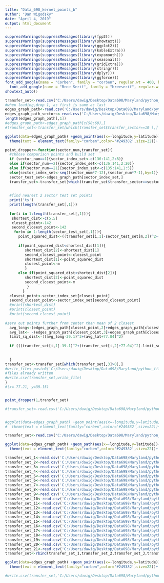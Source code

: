 ---
title: "Data_698_kernel_points_b"
author: "Dan Wigodsky"
date: "April 4, 2019"
output: html_document
---

```{r load-packages}
suppressWarnings(suppressMessages(library(fpp2)))
suppressWarnings(suppressMessages(library(showtext)))
suppressWarnings(suppressMessages(library(ggplot2)))
suppressWarnings(suppressMessages(library(kableExtra)))
suppressWarnings(suppressMessages(library(expsmooth)))
suppressWarnings(suppressMessages(library(seasonal)))
suppressWarnings(suppressMessages(library(gridExtra)))
suppressWarnings(suppressMessages(library(stringr)))
suppressWarnings(suppressMessages(library(dplyr)))
suppressWarnings(suppressMessages(library(ggforce)))
font_add_google(name = "Corben", family = "corben", regular.wt = 400, bold.wt = 700)
  font_add_google(name = "Bree Serif", family = "breeserif", regular.wt = 400, bold.wt = 700)
showtext_auto()
``` 

```{r points_vis,fig.showtext = TRUE,echo=FALSE,fig.height=11,fig.width=11,warning=FALSE,eval=TRUE}

transfer_set<-read.csv('C:/Users/dawig/Desktop/Data698/Maryland/python_files/r_files/transfer_set.csv')
#when loading,drop 1, as first is same as last
edges_graph_path<-read.csv('C:/Users/dawig/Desktop/Data698/Maryland/python_files/r_files/edges_graph_path.csv')[1:141,]
edges_graph_path_sectors<-read.csv('C:/Users/dawig/Desktop/Data698/Maryland/python_files/r_files/edges_graph_path_sectors.csv')
length(edges_graph_path[,1])
#edges_graph_path<-edges_graph_path[c(58:69),]
#transfer_set<-transfer_set[which(transfer_set$transfer_sector==10 ),]

ggplot(data=edges_graph_path) +geom_point(aes(x=-longitude,y=latitude))+
  theme(text = element_text(family="corben",color='#249382',size=22))+ geom_circle(aes(x0=-77.21, y0=39.15, r=.32))+ geom_point(aes(x=-77.21, y=39.15),color='#464cc4',size=.95,alpha=.3)+geom_point(data=transfer_set,aes(x=longitude,y=latitude,color=transfer_sector),alpha=.4,size=.95)

```

```{r points_choice,fig.showtext = TRUE,echo=FALSE,fig.height=11,fig.width=11,warning=FALSE,eval=TRUE}
 
point_dropper<-function(sector_num,transfer_set){
  #choose comparison points and build set
  if (sector_num==1){sector_index_set<-c(130:141,2:8)}
  else if(sector_num==2){sector_index_set<-c(136:141,2:20)}
  else if(sector_num==21){sector_index_set<-c(135:141,1:5)}
  else{sector_index_set<-seq((sector_num*7-12),(sector_num*7-1),by=1)}
  sector_test_set<-edges_graph_path[sector_index_set,]
  transfer_set<-transfer_set[which(transfer_set$transfer_sector==sector_num ),]
  
  
  #find nearest 2 sector test set points
  print('ts')
  print(length(transfer_set[,1]))
  
  for(i in 1:length(transfer_set[,1])){
   shortest_dist<-c(5,5)
   closest_point<-142
   second_closest_point<-142
    for(m in 1:length(sector_test_set[,1])){
      point_squared_dist<-((transfer_set[i,1]-sector_test_set[m,2])^2+(-transfer_set[i,2]-sector_test_set[m,3])^2)
     
      if(point_squared_dist<shortest_dist[1]){
         shortest_dist[2]<-shortest_dist[1]
         second_closest_point<-closest_point
         shortest_dist[1]<-point_squared_dist
         closest_point<-m
         }
      else if(point_squared_dist<shortest_dist[2]){
         shortest_dist[2]<-point_squared_dist
         second_closest_point<-m
          }
        }
  closest_point<-sector_index_set[closest_point]
  second_closest_point<-sector_index_set[second_closest_point]
  #print(shortest_dist)
  #print(closest_point)
  #print(second_closest_point) 
  
#zero out points further from center than mean of 2 closest
  avg_long<-(edges_graph_path[closest_point,2]+edges_graph_path[closest_point,2])/2
  avg_lat<- -(edges_graph_path[closest_point,3]+edges_graph_path[closest_point,3])/2
  limit_sq_dist<-((avg_long-39.1)^2+(avg_lat+77.04)^2)
 
  if (((transfer_set[i,1]-39.1)^2+(transfer_set[i,2]+77.04)^2)-limit_sq_dist>0){transfer_set[i,3]<-0}
  
  
  }
transfer_set<-transfer_set[which(transfer_set[,3]>0),]
#write_file<-paste0('C:/Users/dawig/Desktop/Data698/Maryland/python_files/r_files/points_attempt_b',sector_num,'.csv')
#files already written
#write.csv(transfer_set,write_file)
}
#(x=-77.21, y=39.15)


point_dropper(1,transfer_set)


```

```{r kernel_points,fig.showtext = TRUE,echo=FALSE,fig.height=11,fig.width=11,warning=FALSE,eval=TRUE}

#transfer_set<-read.csv('C:/Users/dawig/Desktop/Data698/Maryland/python_files/r_files/kernel_points_first_attempt.csv')


#ggplot(data=edges_graph_path) +geom_point(aes(x=-longitude,y=latitude))+
#  theme(text = element_text(family="corben",color='#249382',size=22))+ geom_circle(aes(x0=-77.21, y0=39.15, r=.32))+ geom_point(aes(x=-77.21, y=39.15),color='#464cc4',size=.95,alpha=.3)+geom_point(data=transfer_set,aes(x=longitude,y=latitude,color=transfer_sector),alpha=.4,size=.95)+ geom_point(aes(x=-77.11, y=39.05),color='red',size=.95,alpha=.3)

transfer_set<-read.csv('C:/Users/dawig/Desktop/Data698/Maryland/python_files/r_files/points_attempt_b1.csv')

ggplot(data=edges_graph_path) +geom_path(aes(x=-longitude,y=latitude))+
  theme(text = element_text(family="corben",color='#249382',size=22))+ geom_circle(aes(x0=-77.21, y0=39.15, r=.32))+ geom_point(aes(x=-77.21, y=39.15),color='#464cc4',size=.95,alpha=.3)+geom_point(data=transfer_set,aes(x=longitude,y=latitude,color=transfer_sector),alpha=.4,size=.95)+ geom_point(aes(x=-77.11, y=39.05),color='red',size=.95,alpha=.3)

```

```{r kernel_points-finished,fig.showtext = TRUE,echo=FALSE,fig.height=11,fig.width=11,warning=FALSE,eval=FALSE}
transfer_set_1<-read.csv('C:/Users/dawig/Desktop/Data698/Maryland/python_files/r_files/inside_points1.csv')
transfer_set_2<-read.csv('C:/Users/dawig/Desktop/Data698/Maryland/python_files/r_files/inside_points2.csv')
transfer_set_3<-read.csv('C:/Users/dawig/Desktop/Data698/Maryland/python_files/r_files/inside_points3.csv')
transfer_set_4<-read.csv('C:/Users/dawig/Desktop/Data698/Maryland/python_files/r_files/inside_points4.csv')
transfer_set_5<-read.csv('C:/Users/dawig/Desktop/Data698/Maryland/python_files/r_files/inside_points5.csv')
transfer_set_6<-read.csv('C:/Users/dawig/Desktop/Data698/Maryland/python_files/r_files/inside_points6.csv')
transfer_set_7<-read.csv('C:/Users/dawig/Desktop/Data698/Maryland/python_files/r_files/inside_points7.csv')
transfer_set_8<-read.csv('C:/Users/dawig/Desktop/Data698/Maryland/python_files/r_files/inside_points8.csv')
transfer_set_9<-read.csv('C:/Users/dawig/Desktop/Data698/Maryland/python_files/r_files/inside_points9.csv')
transfer_set_10<-read.csv('C:/Users/dawig/Desktop/Data698/Maryland/python_files/r_files/inside_points10.csv')
transfer_set_11<-read.csv('C:/Users/dawig/Desktop/Data698/Maryland/python_files/r_files/inside_points11.csv')
transfer_set_12<-read.csv('C:/Users/dawig/Desktop/Data698/Maryland/python_files/r_files/inside_points12.csv')
transfer_set_13<-read.csv('C:/Users/dawig/Desktop/Data698/Maryland/python_files/r_files/inside_points13.csv')
transfer_set_14<-read.csv('C:/Users/dawig/Desktop/Data698/Maryland/python_files/r_files/inside_points14.csv')
transfer_set_15<-read.csv('C:/Users/dawig/Desktop/Data698/Maryland/python_files/r_files/inside_points15.csv')
transfer_set_16<-read.csv('C:/Users/dawig/Desktop/Data698/Maryland/python_files/r_files/inside_points16.csv')
transfer_set_17<-read.csv('C:/Users/dawig/Desktop/Data698/Maryland/python_files/r_files/inside_points17.csv')
transfer_set_18<-read.csv('C:/Users/dawig/Desktop/Data698/Maryland/python_files/r_files/inside_points18.csv')
transfer_set_19<-read.csv('C:/Users/dawig/Desktop/Data698/Maryland/python_files/r_files/inside_points19.csv')
transfer_set_20<-read.csv('C:/Users/dawig/Desktop/Data698/Maryland/python_files/r_files/inside_points20.csv')
transfer_set_21<-read.csv('C:/Users/dawig/Desktop/Data698/Maryland/python_files/r_files/inside_points21.csv')
transfer_set<-rbind(transfer_set_1,transfer_set_2,transfer_set_3,transfer_set_4,transfer_set_5,transfer_set_6,transfer_set_7,transfer_set_8,transfer_set_9,transfer_set_10,transfer_set_11,transfer_set_12,transfer_set_13,transfer_set_14,transfer_set_15,transfer_set_16,transfer_set_17,transfer_set_18,transfer_set_19,transfer_set_20,transfer_set_21)

ggplot(data=edges_graph_path) +geom_point(aes(x=-longitude,y=latitude))+
  theme(text = element_text(family="corben",color='#249382',size=22))+ geom_circle(aes(x0=-77.21, y0=39.15, r=.32))+ geom_point(aes(x=-77.21, y=39.15),color='#464cc4',size=.95,alpha=.3)+geom_point(data=transfer_set,aes(x=longitude,y=latitude,color=transfer_sector),alpha=.4,size=.95)

#write.csv(transfer_set,'C:/Users/dawig/Desktop/Data698/Maryland/python_files/r_files/kernel_points_first_attempt.csv')

```